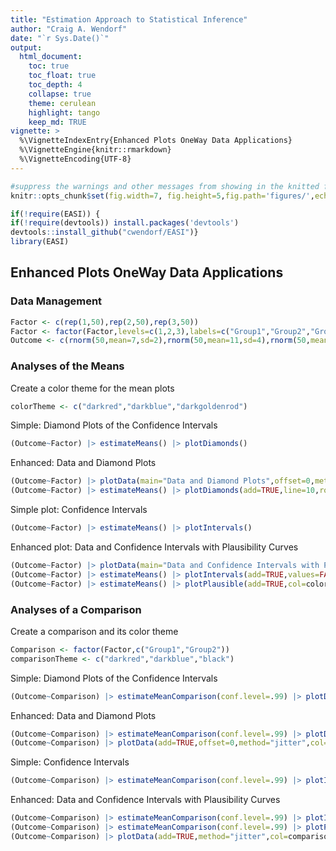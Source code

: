 ```yaml
---
title: "Estimation Approach to Statistical Inference"
author: "Craig A. Wendorf"
date: "`r Sys.Date()`"
output:
  html_document:
    toc: true
    toc_float: true
    toc_depth: 4
    collapse: true
    theme: cerulean
    highlight: tango
    keep_md: TRUE
vignette: >
  %\VignetteIndexEntry{Enhanced Plots OneWay Data Applications}
  %\VignetteEngine{knitr::rmarkdown}
  %\VignetteEncoding{UTF-8}
---
```


```r
#suppress the warnings and other messages from showing in the knitted file.
knitr::opts_chunk$set(fig.width=7, fig.height=5,fig.path='figures/',echo=TRUE,warning=FALSE,message=FALSE)
```

```r
if(!require(EASI)) {
if(!require(devtools)) install.packages('devtools')
devtools::install_github("cwendorf/EASI")}
library(EASI)
```

## Enhanced Plots OneWay Data Applications

### Data Management

```r
Factor <- c(rep(1,50),rep(2,50),rep(3,50))
Factor <- factor(Factor,levels=c(1,2,3),labels=c("Group1","Group2","Group3"))
Outcome <- c(rnorm(50,mean=7,sd=2),rnorm(50,mean=11,sd=4),rnorm(50,mean=12,sd=4))
```

### Analyses of the Means

Create a color theme for the mean plots
```r
colorTheme <- c("darkred","darkblue","darkgoldenrod")
```

Simple: Diamond Plots of the Confidence Intervals
```r
(Outcome~Factor) |> estimateMeans() |> plotDiamonds()
```

Enhanced: Data and Diamond Plots
```r
(Outcome~Factor) |> plotData(main="Data and Diamond Plots",offset=0,method="jitter",col=colorTheme)
(Outcome~Factor) |> estimateMeans() |> plotDiamonds(add=TRUE,line=10,rope=c(8,12),col=colorTheme)
```

Simple plot: Confidence Intervals
```r
(Outcome~Factor) |> estimateMeans() |> plotIntervals()
```

Enhanced plot: Data and Confidence Intervals with Plausibility Curves
```r
(Outcome~Factor) |> plotData(main="Data and Confidence Intervals with Plausibility Curves",offset=-.15,method="jitter",col=colorTheme)
(Outcome~Factor) |> estimateMeans() |> plotIntervals(add=TRUE,values=FALSE,line=10,rope=c(8,12),col=colorTheme)
(Outcome~Factor) |> estimateMeans() |> plotPlausible(add=TRUE,col=colorTheme)
```

### Analyses of a Comparison

Create a comparison and its color theme
```r
Comparison <- factor(Factor,c("Group1","Group2"))
comparisonTheme <- c("darkred","darkblue","black")
```

Simple: Diamond Plots of the Confidence Intervals
```r
(Outcome~Comparison) |> estimateMeanComparison(conf.level=.99) |> plotDiamonds()
```

Enhanced: Data and Diamond Plots
```r
(Outcome~Comparison) |> estimateMeanComparison(conf.level=.99) |> plotDiamonds(ylim=c(-5,25),rope=c(-2,2),col=comparisonTheme)
(Outcome~Comparison) |> plotData(add=TRUE,offset=0,method="jitter",col=comparisonTheme)
```

Simple: Confidence Intervals
```r
(Outcome~Comparison) |> estimateMeanComparison(conf.level=.99) |> plotIntervals()
```

Enhanced: Data and Confidence Intervals with Plausibility Curves
```r
(Outcome~Comparison) |> estimateMeanComparison(conf.level=.99) |> plotIntervals(ylim=c(-5,25),values=FALSE,rope=c(-2,2),col=comparisonTheme)
(Outcome~Comparison) |> estimateMeanComparison(conf.level=.99) |> plotPlausible(add=TRUE,type=c("none","none","right"),col=comparisonTheme)
(Outcome~Comparison) |> plotData(add=TRUE,method="jitter",col=comparisonTheme)
```